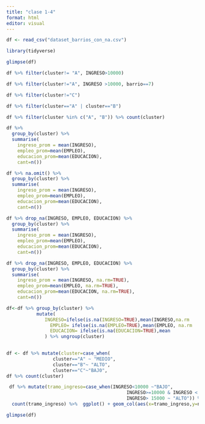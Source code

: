 ```yaml
---
title: "clase 1-4"
format: html
editor: visual
---
```


```r
df <- read_csv("dataset_barrios_con_na.csv")
```

```r
library(tidyverse)
```

```r
glimpse(df)

```

```r
df %>% filter(cluster!= "A", INGRESO>10000)
```

```r
df %>% filter(cluster!="A", INGRESO >10000, barrio==7)
```

```r
df %>% filter(cluster!="C")
```

```r
df %>% filter(cluster=="A" | cluster=="B")
```

```r
df %>% filter(cluster %in% c("A", "B")) %>% count(cluster)
```

```r
df %>% 
  group_by(cluster) %>% 
  summarise(
    ingreso_prom = mean(INGRESO),
    empleo_prom=mean(EMPLEO),
    educacion_prom=mean(EDUCACION),
    cant=n())
```

```r
df %>% na.omit() %>% 
  group_by(cluster) %>% 
  summarise(
    ingreso_prom = mean(INGRESO),
    empleo_prom=mean(EMPLEO),
    educacion_prom=mean(EDUCACION),
    cant=n())
```

```r
df %>% drop_na(INGRESO, EMPLEO, EDUCACION) %>% 
  group_by(cluster) %>% 
  summarise(
    ingreso_prom = mean(INGRESO),
    empleo_prom=mean(EMPLEO),
    educacion_prom=mean(EDUCACION),
    cant=n())
```

```r
df %>% drop_na(INGRESO, EMPLEO, EDUCACION) %>% 
  group_by(cluster) %>% 
  summarise(
    ingreso_prom = mean(INGRESO, na.rm=TRUE),
    empleo_prom=mean(EMPLEO, na.rm=TRUE),
    educacion_prom=mean(EDUCACION, na.rm=TRUE),
    cant=n())
```

```r
df<-df %>% group_by(cluster) %>% 
           mutate(
              INGRESO=ifelse(is.na(INGRESO=TRUE),mean(INGRESO,na.rm                               =TRUE), INGRESO),
                EMPLEO= ifelse(is.na(EMPLEO=TRUE),mean(EMPLEO, na.rm                               =TRUE), EMPLEO),
                EDUCACION= ifelse(is.na(EDUCACION=TRUE),mean                                   (EDUCACION,na.rm=TRUE),EDUCACION)
              ) %>% ungroup(cluster)
   
```

```r
df <- df %>% mutate(cluster=case_when(
                 cluster=="A" ~ "MEDIO",
                 cluster=="B"~ "ALTO",
                 cluster=="C"~"BAJ0",
df %>% count(cluster)
```

```r
 df %>% mutate(tramo_ingreso=case_when(INGRESO<10000 ~"BAJO",
                                            INGRESO>=10000 & INGRESO < 10000                                                          ~"MEDIO",
                                            INGRESO> 15000 ~ "ALTO")) %>% 
  count(tramo_ingreso) %>%  ggplot() + geom_col(aes(x=tramo_ingreso,y=n))        
```

```r
glimpse(df)
```
